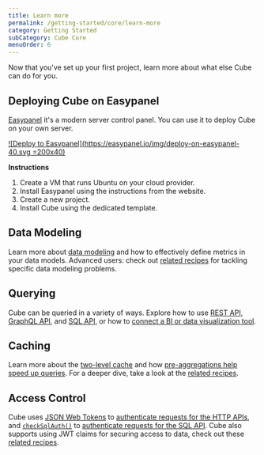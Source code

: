 ```yaml
---
title: Learn more
permalink: /getting-started/core/learn-more
category: Getting Started
subCategory: Cube Core
menuOrder: 6
---
```


Now that you've set up your first project, learn more about what else Cube can
do for you.

## Deploying Cube on Easypanel

[Easypanel](https://easypanel.io) it's a modern server control panel. You can use it to deploy Cube on your own server.

[![Deploy to Easypanel](https://easypanel.io/img/deploy-on-easypanel-40.svg =200x40)](https://easypanel.io/docs/templates/cubejs)

**Instructions**

1. Create a VM that runs Ubuntu on your cloud provider.
2. Install Easypanel using the instructions from the website.
3. Create a new project.
4. Install Cube using the dedicated template.

## Data Modeling

Learn more about [data modeling](/schema/fundamentals/concepts) and how to
effectively define metrics in your data models. Advanced users: check out
[related recipes](/recipes#recipes-data-schema) for tackling specific data
modeling problems.

## Querying

Cube can be queried in a variety of ways. Explore how to use
[REST API](/rest-api), [GraphQL API](/backend/graphql), and
[SQL API](/backend/sql), or how to
[connect a BI or data visualization tool](/config/downstream).

## Caching

Learn more about the [two-level cache](/docs/caching) and how
[pre-aggregations help speed up queries](/caching/pre-aggregations/getting-started).
For a deeper dive, take a look at the
[related recipes](/recipes#recipes-query-acceleration).

## Access Control

Cube uses [JSON Web Tokens](https://jwt.io/) to
[authenticate requests for the HTTP APIs](/security), and
[`checkSqlAuth()`](/config#check-sql-auth) to
[authenticate requests for the SQL API](/backend/sql/security). Cube also
supports using JWT claims for securing access to data, check out these
[related recipes](/recipes#recipes-access-control).
